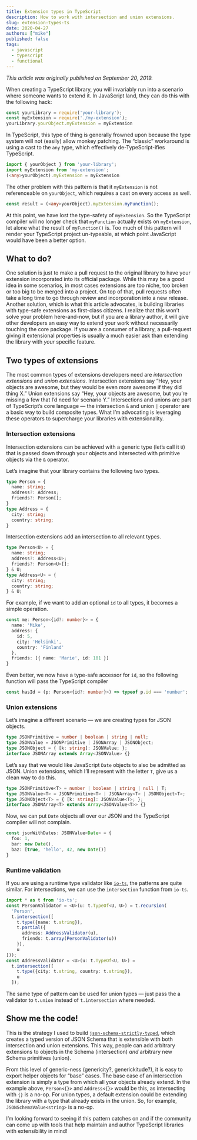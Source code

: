 ```yaml
---
title: Extension types in TypeScript
description: How to work with intersection and union extensions.
slug: extension-types-ts
date: 2020-04-27
authors: ["mike"]
published: false
tags:
  - javascript
  - typescript
  - functional
---
```


_This article was originally published on September 20, 2019._

When creating a TypeScript library, you will invariably run into a scenario where someone wants to extend it. In JavaScript land, they can do this with the following hack:

```javascript
const yourLibrary = require('your-library');
const myExtension = require('./my-extension');
yourLibrary.yourObject.myExtension = myExtension
```

In TypeScript, this type of thing is generally frowned upon because the type system will not (easily) allow monkey patching. The “classic” workaround is using a cast to the `any` type, which effectively de-TypeScript-ifies TypeScript.

```typescript
import { yourObject } from 'your-library';
import myExtension from 'my-extension';
(<any>yourObject).myExtension = myExtension
```

The other problem with this pattern is that it `myExtension` is not referenceable on `yourObject`, which requires a cast on every access as well.

```typescript
const result = (<any>yourObject).myExtension.myFunction();
```

At this point, we have lost the type-safety of `myExtension`. So the TypeScript compiler will no longer check that `myFunction` actually exists on `myExtension`, let alone what the result of `myFunction()` is. Too much of this pattern will render your TypeScript project un-typeable, at which point JavaScript would have been a better option.

## What to do?

One solution is just to make a pull request to the original library to have your extension incorporated into its official package. While this may be a good idea in some scenarios, in most cases extensions are too niche, too broken or too big to be merged into a project. On top of that, pull requests often take a long time to go through review and incorporation into a new release.
Another solution, which is what this article advocates, is building libraries with type-safe extensions as first-class citizens. I realize that this won’t solve your problem here-and-now, but if you are a library author, it will give other developers an easy way to extend your work without necessarily touching the core package. If you are a consumer of a library, a pull-request giving it extensional properties is usually a much easier ask than extending the library with _your_ specific feature.

## Two types of extensions

The most common types of extensions developers need are _intersection extensions_ and _union extensions_. Intersection extensions say “Hey, your objects are awesome, but they would be even _more_ awesome if they did thing X.” Union extensions say “Hey, your objects are awesome, but you’re missing a few that I’d need for scenario Y.” Intersections and unions are part of TypeScript’s core language — the intersection `&` and union `|` operator are a basic way to build composite types. What I’m advocating is leveraging these operators to supercharge your libraries with extensionality.

### Intersection extensions

Intersection extensions can be achieved with a generic type (let’s call it `U`) that is passed down through your objects and intersected with primitive objects via the `&` operator.

Let’s imagine that your library contains the following two types.

```typescript
type Person = {
  name: string;
  address?: Address;
  friends?: Person[];
}
type Address = {
  city: string;
  country: string;
}
```

Intersection extensions add an intersection to all relevant types.

```typescript
type Person<U> = {
  name: string;
  address?: Address<U>;
  friends?: Person<U>[];
} & U;
type Address<U> = {
  city: string;
  country: string;
} & U;
```

For example, if we want to add an optional `id` to all types, it becomes a simple operation.

```typescript
const me: Person<{id?: number}> = {
  name: 'Mike',
  address: {
    id: 5,
    city: 'Helsinki',
    country: 'Finland'
  },
  friends: [{ name: 'Marie', id: 101 }]
}
```

Even better, we now have a type-safe accessor for `id`, so the following function will pass the TypeScript compiler

```typescript
const hasId = (p: Person<{id?: number}>) => typeof p.id === 'number';
```

### Union extensions

Let’s imagine a different scenario — we are creating types for JSON objects.

```typescript
type JSONPrimitive = number | boolean | string | null;
type JSONValue = JSONPrimitive | JSONArray | JSONObject;
type JSONObject = { [k: string]: JSONValue; };
interface JSONArray extends Array<JSONValue> {}
```

Let’s say that we would like JavaScript `Date` objects to also be admitted as JSON. Union extensions, which I’ll represent with the letter `T`, give us a clean way to do this.

```typescript
type JSONPrimitive<T> = number | boolean | string | null | T;
type JSONValue<T> = JSONPrimitive<T> | JSONArray<T> | JSONObject<T>;
type JSONObject<T> = { [k: string]: JSONValue<T>; };
interface JSONArray<T> extends Array<JSONValue<T>> {}
```

Now, we can put `Date` objects all over our JSON and the TypeScript compiler will not complain.

```typescript
const jsonWithDates: JSONValue<Date> = {
  foo: 1,
  bar: new Date(),
  baz: [true, 'hello', 42, new Date()]
}
```

### Runtime validation

If you are using a runtime type validator like [`io-ts`](https://github.com/gcanti/io-ts), the patterns are quite similar. For intersections, we can use the `intersection` function from `io-ts`.

```typescript
import * as t from 'io-ts';
const PersonValidator = <U>(u: t.TypeOf<U, U>) = t.recursion(
  'Person',
  t.intersection([
    t.type({name: t.string}),
    t.partial({
      address: AddressValidator(u),
      friends: t.array(PersonValidator(u))
    }),
    u
]));
const AddressValidator = <U>(u: t.TypeOf<U, U>) = 
  t.intersection([
    t.type({city: t.string, country: t.string}),
    u    
  ]);
```

The same type of pattern can be used for union types — just pass the a validator to `t.union` instead of `t.intersection` where needed.

## Show me the code!

This is the strategy I used to build [`json-schema-strictly-typed`](https://github.com/meeshkan/json-schema-strictly-typed), which creates a typed version of JSON Schema that is extensible with both intersection and union extensions. This way, people can add arbitrary extensions to objects in the Schema (intersection) _and_ arbitrary new Schema primitives (union).

From this level of generic-ness (genericity?, generickitude?), it is easy to export helper objects for “base” cases. The base case of an intersection extension is simply a type from which all your objects already extend. In the example above, `Person<{}>` and `Address<{}>` would be this, as intersecting with `{}` is a no-op. For union types, a default extension could be extending the library with a type that already exists in the union. So, for example, `JSONSchemaValue<string>` is a no-op.

I’m looking forward to seeing if this pattern catches on and if the community can come up with tools that help maintain and author TypeScript libraries with extensibility in mind!